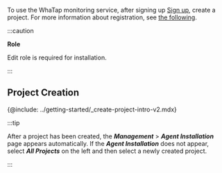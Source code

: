 To use the WhaTap monitoring service, after signing up [Sign up](https://www.whatap.io/en/signup/), create a project. For more information about registration, see [the following](../account/account-manage).

:::caution

**Role**

Edit role is required for installation.

:::

## Project Creation

{@include: ../getting-started/_create-project-intro-v2.mdx}  

:::tip

After a project has been created, the **_Management_** > **_Agent Installation_** page appears automatically. If the **_Agent Installation_** does not appear, select **_All Projects_** on the left and then select a newly created project.

:::
